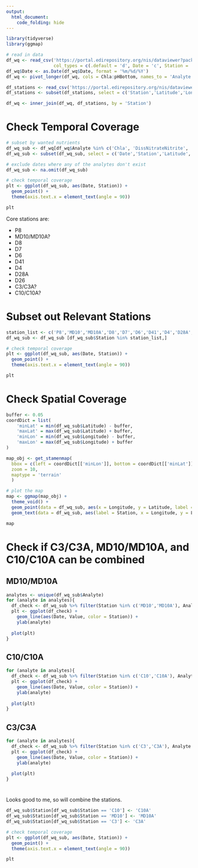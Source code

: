 ```yaml
---
output:
  html_document:
    code_folding: hide
---
```


```r
library(tidyverse)
library(ggmap)
```

```r
# read in data
df_wq <- read_csv('https://portal.edirepository.org/nis/dataviewer?packageid=edi.458.4&entityid=98b400de8472d2a3d2e403141533a2cc',
                  col_types = c(.default = 'd', Date = 'c', Station = 'c'))
df_wq$Date <- as.Date(df_wq$Date, format = '%m/%d/%Y')
df_wq <- pivot_longer(df_wq, cols = Chla:pHBottom, names_to = 'Analyte', values_to = 'Value')

df_stations <- read_csv('https://portal.edirepository.org/nis/dataviewer?packageid=edi.458.4&entityid=827aa171ecae79731cc50ae0e590e5af')
df_stations <- subset(df_stations, select = c('Station','Latitude','Longitude'))

df_wq <- inner_join(df_wq, df_stations, by = 'Station')
```

# Check Temporal Coverage
```r
# subset by wanted nutrients
df_wq_sub <- df_wq[df_wq$Analyte %in% c('Chla', 'DissNitrateNitrite', 'DissAmmonia', 'DissOrthophos', 'DissSilica'),]
df_wq_sub <- subset(df_wq_sub, select = c('Date','Station','Latitude','Longitude','Analyte','Value'))

# exclude dates where any of the analytes don't exist
df_wq_sub <- na.omit(df_wq_sub)

# check temporal coverage
plt <- ggplot(df_wq_sub, aes(Date, Station)) +
  geom_point() +
  theme(axis.text.x = element_text(angle = 90))

plt
```

Core stations are:

* P8
* MD10/MD10A?
* D8
* D7
* D6
* D41
* D4
* D28A
* D26
* C3/C3A?
* C10/C10A?

# Subset out Relevant Stations
```r
station_list <- c('P8','MD10','MD10A','D8','D7','D6','D41','D4','D28A','D26','C3','C3A','C10','C10A')
df_wq_sub <- df_wq_sub [df_wq_sub$Station %in% station_list,]

# check temporal coverage
plt <- ggplot(df_wq_sub, aes(Date, Station)) +
  geom_point() +
  theme(axis.text.x = element_text(angle = 90))

plt
```

# Check Spatial Coverage
```r
buffer <- 0.05
coordDict = list( 
    'minLat' = min(df_wq_sub$Latitude) - buffer,
    'maxLat' = max(df_wq_sub$Latitude) + buffer,
    'minLon' = min(df_wq_sub$Longitude) - buffer,
    'maxLon' = max(df_wq_sub$Longitude) + buffer
)

map_obj <- get_stamenmap(
  bbox = c(left = coordDict[['minLon']], bottom = coordDict[['minLat']], right = coordDict[['maxLon']], top = coordDict[['maxLat']]),
  zoom = 10,
  maptype = 'terrain'
  )

# plot the map
map <- ggmap(map_obj) + 
  theme_void() +
  geom_point(data = df_wq_sub, aes(x = Longitude, y = Latitude, label = Station), shape = 21, fill = 'red', size = 3) +
  geom_text(data = df_wq_sub, aes(label = Station, x = Longitude, y = Latitude), vjust = 0, hjust = 0)

map
```

# Check if C3/C3A, MD10/MD10A, and C10/C10A can be combined {.tabset .tabset-pills}
## MD10/MD10A
```r
analytes <- unique(df_wq_sub$Analyte)
for (analyte in analytes){
  df_check <- df_wq_sub %>% filter(Station %in% c('MD10','MD10A'), Analyte == analyte)
  plt <- ggplot(df_check) +
    geom_line(aes(Date, Value, color = Station)) +
    ylab(analyte)
  
  plot(plt)
}
```

## C10/C10A
```r
for (analyte in analytes){
  df_check <- df_wq_sub %>% filter(Station %in% c('C10','C10A'), Analyte == analyte)
  plt <- ggplot(df_check) +
    geom_line(aes(Date, Value, color = Station)) +
    ylab(analyte)
  
  plot(plt)
}
```

## C3/C3A
```r
for (analyte in analytes){
  df_check <- df_wq_sub %>% filter(Station %in% c('C3','C3A'), Analyte == analyte)
  plt <- ggplot(df_check) +
    geom_line(aes(Date, Value, color = Station)) +
    ylab(analyte)
  
  plot(plt)
}
```

#
Looks good to me, so will combine the stations.
```r
df_wq_sub$Station[df_wq_sub$Station == 'C10'] <- 'C10A'
df_wq_sub$Station[df_wq_sub$Station == 'MD10'] <- 'MD10A'
df_wq_sub$Station[df_wq_sub$Station == 'C3'] <- 'C3A'

# check temporal coverage
plt <- ggplot(df_wq_sub, aes(Date, Station)) +
  geom_point() +
  theme(axis.text.x = element_text(angle = 90))

plt
```


